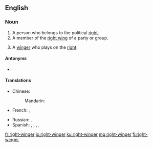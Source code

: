 {{also|rightwinger}}
==English==

===Noun===
{{en-noun}}

# A person who belongs to the political [[right]].
# A member of the [[right wing]] of a party or group.
# {{lb|en|sports}} A [[winger]] who plays on the [[right]].

====Antonyms====
* {{l|en|left-winger}}

====Translations====
{{trans-top|a person who belongs to the political right}}
* Chinese:
*: Mandarin: {{t|cmn|右翼分子|tr=yòuyì fènzi|sc=Hani}}
* French: {{t|fr|ailier droit|m}}, {{t|fr|ailière droite|f}}
{{trans-mid}}
* Russian: {{t+|ru|пра́вый|m}}, {{t+|ru|правый|f|alt=пра́вая}}
* Spanish: {{t+|es|momio|m}}, {{t|es|momia|f}}, {{t+|es|momios|m-p}}, {{t|es|momias|f-p}}, {{t+|es|derechista}}
{{trans-bottom}}

[[fr:right-winger]]
[[io:right-winger]]
[[ku:right-winger]]
[[mg:right-winger]]
[[fi:right-winger]]